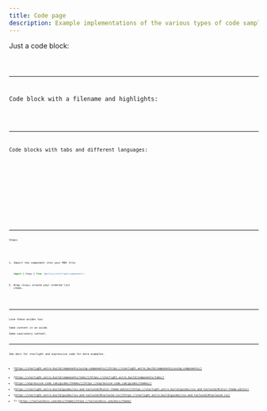 ```yaml
---
title: Code page
description: Example implementations of the various types of code samples.
---
```




Just a code block:

<Code code="console.log('Hello world!')" lang="js" />

---

Code block with a filename and highlights:


<Code code={exampleCode} lang="js" title={fileName} mark={highlights} />

---

Code blocks with tabs and different languages:

<Tabs>
  <TabItem label="Blade">
    <Code code="<h1>Hello world! My name is {{ $name }}</h1>" lang="blade" />
  </TabItem>
  <TabItem label="PHP">
    <Code code="<?php echo 'Hello world!'; ?>" lang="php" />
  </TabItem>
  <TabItem label="JS">
    <Code code="console.log('Hello world!');" lang="js" />
  </TabItem>
  <TabItem label="CSS">
    <Code code="body { color: red; }" lang="css" />
  </TabItem>
</Tabs>

---


Steps:


<Steps>

1. Import the component into your MDX file:

   ```js
   import { Steps } from '@astrojs/starlight/components';
   ```

2. Wrap `<Steps>` around your ordered list items.

</Steps>


---

Love these asides too:

<Aside>Some content in an aside.</Aside>
<Aside type="caution">Some cautionary content.</Aside>

---


See docs for starlight and expressive code for more examples.


- [https://starlight.astro.build/components/using-components/](https://starlight.astro.build/components/using-components/) **
- [https://starlight.astro.build/components/tabs/](https://starlight.astro.build/components/tabs/)
- [https://expressive-code.com/guides/themes/](https://expressive-code.com/guides/themes/)
- [https://starlight.astro.build/guides/css-and-tailwind/#color-theme-editor](https://starlight.astro.build/guides/css-and-tailwind/#color-theme-editor)
- [https://starlight.astro.build/guides/css-and-tailwind/#tailwind-css](https://starlight.astro.build/guides/css-and-tailwind/#tailwind-css)
- ?? [https://tailwindcss.com/docs/theme](https://tailwindcss.com/docs/theme)

